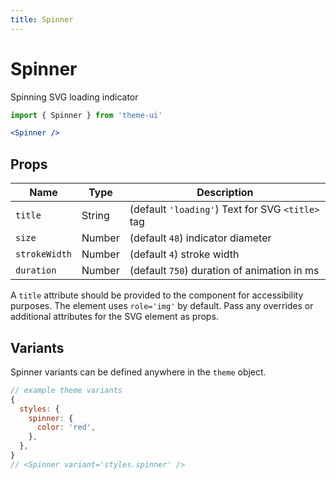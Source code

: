 ```yaml
---
title: Spinner
---
```


# Spinner

Spinning SVG loading indicator

```js
import { Spinner } from 'theme-ui'
```

```jsx live=true
<Spinner />
```

## Props

| Name          | Type   | Description                                      |
| ------------- | ------ | ------------------------------------------------ |
| `title`       | String | (default `'loading'`) Text for SVG `<title>` tag |
| `size`        | Number | (default `48`) indicator diameter                |
| `strokeWidth` | Number | (default `4`) stroke width                       |
| `duration`    | Number | (default `750`) duration of animation in ms      |

A `title` attribute should be provided to the component for accessibility
purposes. The element uses `role='img'` by default. Pass any overrides or
additional attributes for the SVG element as props.

## Variants

Spinner variants can be defined anywhere in the `theme` object.

```js
// example theme variants
{
  styles: {
    spinner: {
      color: 'red',
    },
  },
}
// <Spinner variant='styles.spinner' />
```
